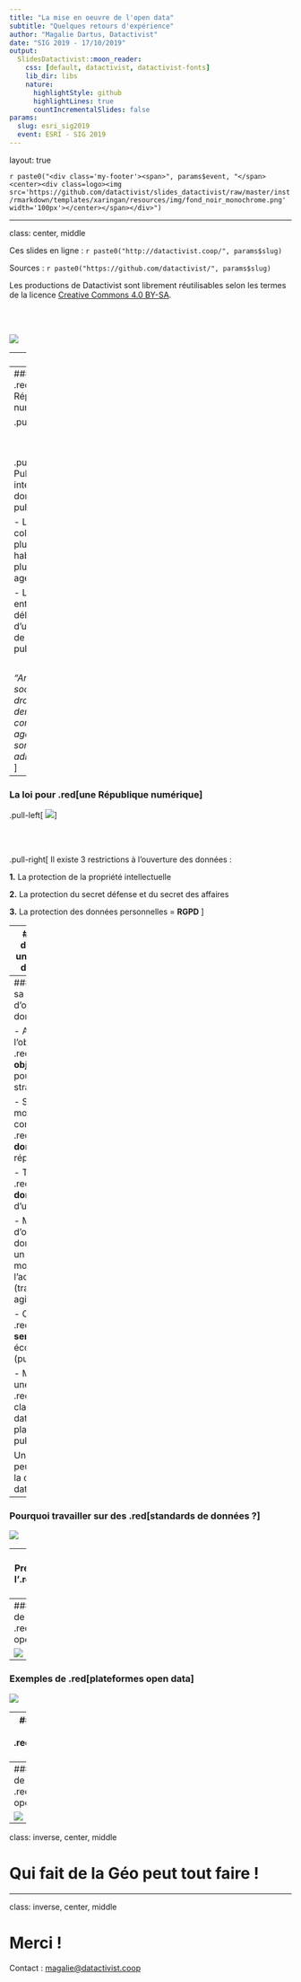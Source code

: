 ```yaml
---
title: "La mise en oeuvre de l'open data"
subtitle: "Quelques retours d'expérience"
author: "Magalie Dartus, Datactivist"
date: "SIG 2019 - 17/10/2019"
output:
  SlidesDatactivist::moon_reader:
    css: [default, datactivist, datactivist-fonts]
    lib_dir: libs
    nature:
      highlightStyle: github
      highlightLines: true
      countIncrementalSlides: false
params:
  slug: esri_sig2019
  event: ESRI - SIG 2019
---
```


layout: true
  

`r paste0("<div class='my-footer'><span>", params$event, "</span> <center><div class=logo><img src='https://github.com/datactivist/slides_datactivist/raw/master/inst/rmarkdown/templates/xaringan/resources/img/fond_noir_monochrome.png' width='100px'></center></span></div>")` 


---

class: center, middle

Ces slides en ligne : `r paste0("http://datactivist.coop/", params$slug)`

Sources : `r paste0("https://github.com/datactivist/", params$slug)`


Les productions de Datactivist sont librement réutilisables selon les termes de la licence [Creative Commons 4.0 BY-SA](https://creativecommons.org/licenses/by-sa/4.0/legalcode.fr).

<BR>
<BR>

![](https://mirrors.creativecommons.org/presskit/buttons/88x31/png/by-sa.png)


---
[![](https://github.com/datactivist/slides_datactivist/raw/master/inst/rmarkdown/templates/xaringan/resources/img/logo.png)](https://datactivist.coop)

### We .red[open data], we make them .red[useful]

- Datactivist est un .red[**pure player de l’open data**] créé en 2016, par Samuel Goëta et Joël Gombin.

- Se positionnant sur .red[**toutes les étapes du travail d’ouverture des données**], Datactivist travaille tant avec les producteurs de données qu’avec les réutilisateurs et participe à l’appropriation des données par chacun.

- Une approche issue de la recherche : voir notamment **https://datactivist.coop/these**. 

- Nous animons la communauté [**#TeamOpenData**](https://teamopendata.org).


---
### La loi pour .red[une République numérique]

.pull-left[
![](./img/Declaration_homme_citoyen.jpg)
]

</br>
</br>

.pull-right[
- Publier sur internet les données publiques

- Les collectivités de plus de 3500 habitants et de plus de 50 agents

- Les entreprises délégataires d’une mission de service public

</br>

*"Article XV : La société à le droit de demander compte à tout agent public de son administration."*
]

---
### La loi pour .red[une République numérique]

.pull-left[
![](./img/OpenData_restrictions_3.png)
]

</br>
</br>

.pull-right[
Il existe 3 restrictions à l’ouverture des données :

**1.**  La protection de la propriété intellectuelle

**2.**  La protection du secret défense et du secret des affaires

**3.**  La protection des données personnelles = **RGPD**
]



---
### D'un open data de l'offre à un .red[open data de la demande]

</br>

Aujourd’hui, les administrations choisissent les données à ouvrir, elles décident du quand et du comment .red[**sans consulter les usagers**].

Les rares données ouvertes sont souvent décevantes : pas à jour, trop agrégées, mal documentées, mal formatées, parfois inutilisables. 

Il faut aujourd’hui passer à l’étape supérieure : .red[**un open data piloté par la demande**].


---
### .red[Réussir sa stratégie] d'ouverture des données 

- Au-delà de l'obligation légale : .red[**poser les objectifs**] poursuivis par la stratégie

- Se donner les moyens de connaître la .red[**demande de données**] pour y répondre

- Travailler à la .red[**qualité des données**], garante d'usages réels

- Mener le projet d'ouverture des données comme un projet de modernisation de l'administration (transversalité, agilité, lean...)

- Construire une .red[**offre de services**] pour son écosystème (public et privé)

- Mettre en place une .red[**gouvernance**] claire autour de la data et des plateformes de publication.


Une stratégie qui peut/doit englober la question de la data en général.

---
### Pourquoi travailler sur des .red[standards de données ?]

![](img/processs_data_to_service.png)

---
### Présentation de l'.red[open data canvas]

.center[https://opendatacanvas.org/]

.center[.reduite[![](img/ODC.PNG)]]


---
### Exemples de .red[plateformes open data]


![](img/data_occitanie.PNG)

---
### Exemples de .red[plateformes open data]


![](img/offre_service_HG.PNG)

---
### Exemples de .red[plateformes open data]
</br>

![](img/data_paysloire.PNG)

---
### Exemples de .red[plateformes open data]


![](img/Datasud.PNG)

---
class: inverse, center, middle

# Qui fait de la Géo peut tout faire !

---
class: inverse, center, middle

# Merci !

Contact : [magalie@datactivist.coop](mailto:magalie@datactivist.coop)


